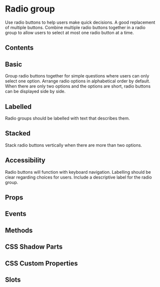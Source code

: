 # Radio group

Use radio buttons to help users make quick decisions. A good replacement of multiple buttons. Combine multiple radio buttons together in a radio group to allow users to select at most one radio button at a time.

## Contents

## Basic

Group radio buttons together for simple questions where users can only select one option. Arrange radio options in alphabetical order by default. When there are only two options and the options are short, radio buttons can be displayed side by side.


<Basic />

## Labelled

Radio groups should be labelled with text that describes them.


<Labelled />

## Stacked

Stack radio buttons vertically when there are more than two options.

## Accessibility

Radio buttons will function with keyboard navigation. Labelling should be clear regarding choices for users. Include a descriptive label for the radio group.

## Props


<Props />

## Events


<Events />

## Methods


<Methods />

## CSS Shadow Parts


<Parts />

## CSS Custom Properties


<CustomProps />

## Slots


<Slots />
